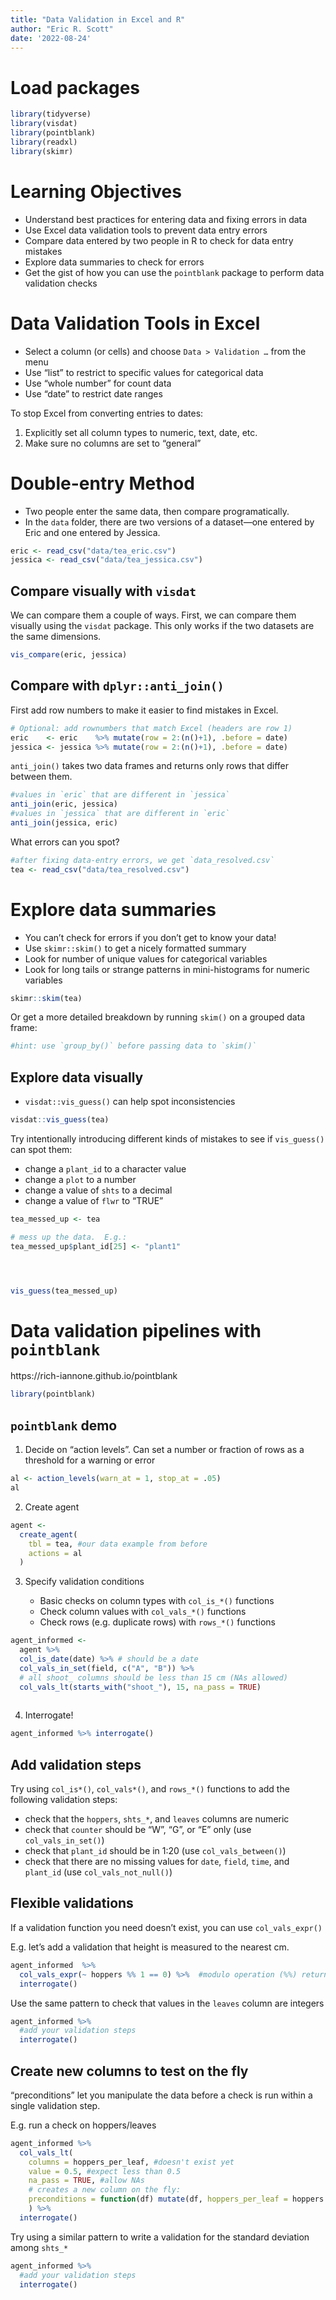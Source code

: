 ```yaml
---
title: "Data Validation in Excel and R"
author: "Eric R. Scott"
date: '2022-08-24'
---
```


# Load packages

```r
library(tidyverse)
library(visdat)
library(pointblank)
library(readxl)
library(skimr)
```

# Learning Objectives

-   Understand best practices for entering data and fixing errors in data
-   Use Excel data validation tools to prevent data entry errors
-   Compare data entered by two people in R to check for data entry mistakes
-   Explore data summaries to check for errors
-   Get the gist of how you can use the `pointblank` package to perform data validation checks


# Data Validation Tools in Excel

-   Select a column (or cells) and choose `Data > Validation …` from the menu
-   Use "list" to restrict to specific values for categorical data
-   Use "whole number" for count data
-   Use "date" to restrict date ranges

To stop Excel from converting entries to dates:

1.  Explicitly set all column types to numeric, text, date, etc.
2.  Make sure no columns are set to "general"

# Double-entry Method

-   Two people enter the same data, then compare programatically.
-   In the `data` folder, there are two versions of a dataset---one entered by Eric and one entered by Jessica.

```r
eric <- read_csv("data/tea_eric.csv")
jessica <- read_csv("data/tea_jessica.csv")
```

## Compare visually with `visdat`

We can compare them a couple of ways.
First, we can compare them visually using the `visdat` package.
This only works if the two datasets are the same dimensions.

```r
vis_compare(eric, jessica)
```

## Compare with `dplyr::anti_join()`

First add row numbers to make it easier to find mistakes in Excel.

```r
# Optional: add rownumbers that match Excel (headers are row 1)
eric    <- eric    %>% mutate(row = 2:(n()+1), .before = date)
jessica <- jessica %>% mutate(row = 2:(n()+1), .before = date)
```

`anti_join()` takes two data frames and returns only rows that differ between them.

```r
#values in `eric` that are different in `jessica`
anti_join(eric, jessica)
#values in `jessica` that are different in `eric`
anti_join(jessica, eric)
```

What errors can you spot?


```r
#after fixing data-entry errors, we get `data_resolved.csv`
tea <- read_csv("data/tea_resolved.csv")
```

# Explore data summaries

-   You can't check for errors if you don't get to know your data!
-   Use `skimr::skim()` to get a nicely formatted summary
-   Look for number of unique values for categorical variables
-   Look for long tails or strange patterns in mini-histograms for numeric variables

```r
skimr::skim(tea)
```

Or get a more detailed breakdown by running `skim()` on a grouped data frame:

```r
#hint: use `group_by()` before passing data to `skim()`
```

## Explore data visually

-   `visdat::vis_guess()` can help spot inconsistencies

```r
visdat::vis_guess(tea)
```

Try intentionally introducing different kinds of mistakes to see if `vis_guess()` can spot them:

- change a `plant_id` to a character value
- change a `plot` to a number
- change a value of `shts` to a decimal
- change a value of `flwr` to "TRUE"

```r
tea_messed_up <- tea

# mess up the data.  E.g.:
tea_messed_up$plant_id[25] <- "plant1"




vis_guess(tea_messed_up)
```


# Data validation pipelines with `pointblank`

https://rich-iannone.github.io/pointblank

```r
library(pointblank)
```


## `pointblank` demo

1.  Decide on "action levels". Can set a number or fraction of rows as a threshold for a warning or error

```r
al <- action_levels(warn_at = 1, stop_at = .05)
al
```

2.  Create agent

```r
agent <- 
  create_agent(
    tbl = tea, #our data example from before
    actions = al
  )
```

3.  Specify validation conditions

    -   Basic checks on column types with `col_is_*()` functions
    -   Check column values with `col_vals_*()` functions
    -   Check rows (e.g. duplicate rows) with `rows_*()` functions

```r
agent_informed <- 
  agent %>% 
  col_is_date(date) %>% # should be a date
  col_vals_in_set(field, c("A", "B")) %>%
  # all shoot_ columns should be less than 15 cm (NAs allowed)
  col_vals_lt(starts_with("shoot_"), 15, na_pass = TRUE)
  

```

4.  Interrogate!

```r
agent_informed %>% interrogate()
```

## Add validation steps

Try using `col_is*()`, `col_vals*()`, and `rows_*()` functions to add the following validation steps:

  - check that the `hoppers`, `shts_*`, and `leaves` columns are numeric
  - check that `counter` should be "W", "G", or "E" only (use `col_vals_in_set()`)
  - check that `plant_id` should be in 1:20 (use `col_vals_between()`)
  - check that there are no missing values for `date`, `field`, `time`, and `plant_id` (use `col_vals_not_null()`)


## Flexible validations

If a validation function you need doesn't exist, you can use `col_vals_expr()`

E.g. let's add a validation that height is measured to the nearest cm.

```r
agent_informed  %>%  
  col_vals_expr(~ hoppers %% 1 == 0) %>%  #modulo operation (%%) returns remainder
  interrogate()
```

Use the same pattern to check that values in the `leaves` column are integers

```r
agent_informed %>% 
  #add your validation steps
  interrogate()
```

## Create new columns to test on the fly

"preconditions" let you manipulate the data before a check is run within a single validation step.

E.g. run a check on hoppers/leaves

```r
agent_informed %>% 
  col_vals_lt(
    columns = hoppers_per_leaf, #doesn't exist yet 
    value = 0.5, #expect less than 0.5
    na_pass = TRUE, #allow NAs
    # creates a new column on the fly:
    preconditions = function(df) mutate(df, hoppers_per_leaf = hoppers / leaves)
    ) %>% 
  interrogate()
```

Try using a similar pattern to write a validation for the standard deviation among `shts_*` 

```r
agent_informed %>% 
  #add your validation steps
  interrogate()
```

